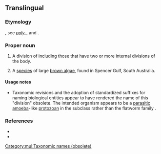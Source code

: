 ==Translingual==

===Etymology===
{{der|mul|NL.|-}}, see ''[[poly-]]'', and {{taxlink|Cystidea|order|obs=1}}.

===Proper noun===
{{taxoninfl}}

# {{lb|mul|obsolete|zoology}} A division of {{taxlink|Gregarinia|order}} including those that have two or more internal divisions of the body.
# {{lb|mul|obsolete|zoology}} A [[species]] of large [[brown alga]]e, {{taxlink|Cystophora polycystidea|species}} found in Spencer Gulf, South Australia.

====Usage notes====
* Taxonomic revisions and the adoption of standardized suffixes for naming biological entities appear to have rendered the name of this "division" obsolete. The intended organism appears to be a [[parasitic]] [[amoeba]]-like [[protozoan]] in the subclass {{taxlink|Telosporea|subclass}} rather than the flatworm family {{taxlink|Polycystidae|family}}.

===References===
* {{R:Webster 1913}}
* {{R:Century 1911|Cystidea}}

[[Category:mul:Taxonomic names (obsolete)]]